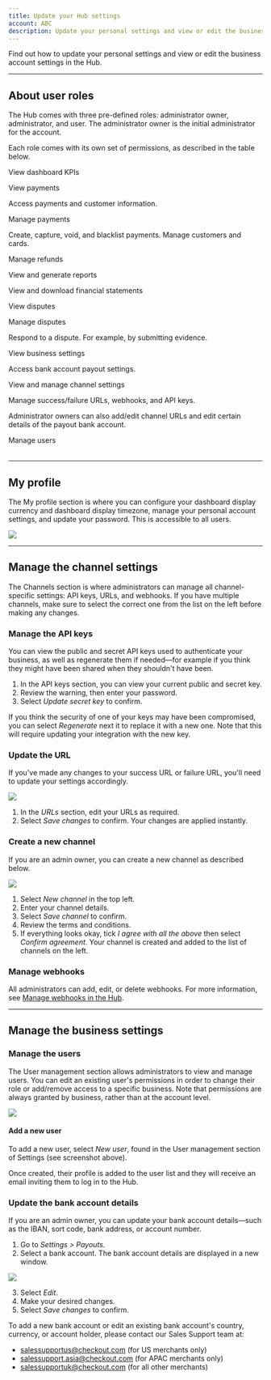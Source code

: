 ```yaml
---
title: Update your Hub settings
account: ABC
description: Update your personal settings and view or edit the business account settings.
---
```


Find out how to update your personal settings and view or edit the business account settings in the Hub.

---

## About user roles

The Hub comes with three pre-defined roles: administrator owner, administrator, and user. The administrator owner is the initial administrator for the account.

Each role comes with its own set of permissions, as described in the table below.

<Table>
<TableHead headers={['Permission', 'Administrator Owner', 'Administrator', 'User']} />
<TableBody>

<TableRow>
<TableCell>

View dashboard KPIs

</TableCell>
<TableCell>

<Tic type="check" />

</TableCell>

<TableCell>

<Tic type="check" />

</TableCell>
<TableCell>

<Tic type="check" />

</TableCell>
</TableRow>

<TableRow>
<TableCell>

View payments

<InfoBox>

Access payments and customer information.

</InfoBox>

</TableCell>
<TableCell>

<Tic type="check" />

</TableCell>

<TableCell>

<Tic type="check" />

</TableCell>
<TableCell>

<Tic type="check" />

</TableCell>
</TableRow>

<TableRow>
<TableCell>

Manage payments

<InfoBox>

Create, capture, void, and blacklist payments. Manage customers and cards.

</InfoBox>

</TableCell>
<TableCell>

<Tic type="check" />

</TableCell>

<TableCell>

<Tic type="check" />

</TableCell>
<TableCell>

<Tic type="error" />

</TableCell>
</TableRow>

<TableRow>
<TableCell>

Manage refunds

</TableCell>
<TableCell>

<Tic type="check" />

</TableCell>

<TableCell>

<Tic type="check" />

</TableCell>
<TableCell>

<Tic type="error" />

</TableCell>
</TableRow>

<TableRow>
<TableCell>

View and generate reports

</TableCell>
<TableCell>

<Tic type="check" />

</TableCell>

<TableCell>

<Tic type="check" />

</TableCell>
<TableCell>

<Tic type="check" />

</TableCell>
</TableRow>

<TableRow>
<TableCell>

View and download financial statements

</TableCell>
<TableCell>

<Tic type="check" />

</TableCell>

<TableCell>

<Tic type="check" />

</TableCell>
<TableCell>

<Tic type="check" />

</TableCell>
</TableRow>

<TableRow>
<TableCell>

View disputes

</TableCell>
<TableCell>

<Tic type="check" />

</TableCell>

<TableCell>

<Tic type="check" />

</TableCell>
<TableCell>

<Tic type="check" />

</TableCell>
</TableRow>

<TableRow>
<TableCell>

Manage disputes

<InfoBox>

Respond to a dispute. For example, by submitting evidence.

</InfoBox>

</TableCell>
<TableCell>

<Tic type="check" />

</TableCell>

<TableCell>

<Tic type="check" />

</TableCell>
<TableCell>

<Tic type="error" />

</TableCell>
</TableRow>

<TableRow>
<TableCell>

View business settings

<InfoBox>

Access bank account payout settings.

</InfoBox>

</TableCell>
<TableCell>

<Tic type="check" />

</TableCell>

<TableCell>

<Tic type="check" />

</TableCell>
<TableCell>

<Tic type="error" />

</TableCell>
</TableRow>

<TableRow>
<TableCell>

View and manage channel settings

<InfoBox>

Manage success/failure URLs, webhooks, and API keys.

</InfoBox>

</TableCell>
<TableCell>

<Tic type="check" />
<InfoBox>

Administrator owners can also add/edit channel URLs and edit certain details of the payout bank account.

</InfoBox>

</TableCell>

<TableCell>

<Tic type="check" />

</TableCell>
<TableCell>

<Tic type="error" />

</TableCell>
</TableRow>

<TableRow>
<TableCell>

Manage users

</TableCell>
<TableCell>

<Tic type="check" />

</TableCell>

<TableCell>

<Tic type="check" />

</TableCell>
<TableCell>

<Tic type="error" />

</TableCell>
</TableRow>

</TableBody>
</Table>

---

## My profile

The My profile section is where you can configure your dashboard display currency and dashboard display timezone, manage your personal account settings, and update your password. This is accessible to all users. 

<img src="/docs/TheHub/UpdateYourHubSettings/1-my-profile.png" />

--- 

## Manage the channel settings

The Channels section is where administrators can manage all channel-specific settings: API keys, URLs, and webhooks. If you have multiple channels, make sure to select the correct one from the list on the left before making any changes.

### Manage the API keys

You can view the public and secret API keys used to authenticate your business, as well as regenerate them if needed—for example if you think they might have been shared when they shouldn't have been.

1.  In the API keys section, you can view your current public and secret key.
2.  Review the warning, then enter your password.
3.  Select _Update secret key_ to confirm.

<TipBox variant="note" >

If you think the security of one of your keys may have been compromised, you can select _Regenerate_ next it to replace it with a new one. Note that this will require updating your integration with the new key.

</TipBox >

### Update the URL

If you've made any changes to your success URL or failure URL, you'll need to update your settings accordingly.

<img src="/docs/TheHub/UpdateYourHubSettings/2-channel-settings.png" />

1.  In the _URLs_ section, edit your URLs as required.
2.  Select _Save changes_ to confirm. Your changes are applied instantly.

### Create a new channel

If you are an admin owner, you can create a new channel as described below.

<img src="/docs/TheHub/UpdateYourHubSettings/3-channel-settings2.png" />

1.  Select _New channel_ in the top left.
2.  Enter your channel details.
3.  Select _Save channel_ to confirm.
4.  Review the terms and conditions.
5.  If everything looks okay, tick _I agree with all the above_ then select _Confirm agreement_. Your channel is created and added to the list of channels on the left.

### Manage webhooks

All administrators can add, edit, or delete webhooks. For more information, see [Manage webhooks in the Hub](/display/DOCS/Manage+webhooks).

---

## Manage the business settings

### Manage the users

The User management section allows administrators to view and manage users. You can edit an existing user's permissions in order to change their role or add/remove access to a specific business. Note that permissions are always granted by business, rather than at the account level.

<img maxWidth={543} src="/docs/TheHub/UpdateYourHubSettings/4-user-management.png" />

#### Add a new user

To add a new user, select _New user_, found in the User management section of Settings (see screenshot above).

Once created, their profile is added to the user list and they will receive an email inviting them to log in to the Hub.

### Update the bank account details

If you are an admin owner, you can update your bank account details—such as the IBAN, sort code, bank address, or account number.

1.  Go to _Settings > Payouts._
2.  Select a bank account. The bank account details are displayed in a new window.

<img maxWidth={543} src="/docs/TheHub/UpdateYourHubSettings/5-add-user.png" />

3. Select _Edit_.  
4. Make your desired changes.   
5. Select _Save changes_ to confirm.

<TipBox variant="info">

To add a new bank account or edit an existing bank account's country, currency, or account holder, please contact our Sales Support team at:

*   [salessupportus@checkout.com](mailto:salessupportus@checkout.com) (for US merchants only)
*   [salessupport.asia@checkout.com](mailto:salessupport.asia@checkout.com) (for APAC merchants only)
*   [salessupportuk@checkout.com](mailto:salessupportuk@checkout.com) (for all other merchants)

</TipBox>





